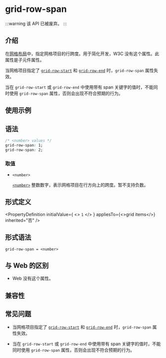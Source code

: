 
# <Deprecated /> grid-row-span

:::warning
该 API 已被废弃。
:::

## 介绍

在[网格布局](guide/ui/layout/grid-layout.mdx)中，指定网格项目的行跨度。用于简化开发，W3C 没有这个属性。此属性是子元件属性。

当网格项目指定了 [`grid-row-start`](./grid-row-start.mdx) 和 [`grid-row-end`](./grid-row-end.mdx) 时，`grid-row-span` 属性失效。

当在 `grid-row-start` 或 `grid-row-end` 中使用带有 span 关键字的值时，不能同时使用 `grid-row-span` 属性，否则会出现不符合预期的行为。

## 使用示例


<Go
  example="css-api"
  defaultFile="src/grid-row-span/App.tsx"
  img="https://lf-lynx.tiktok-cdns.com/obj/lynx-artifacts-oss-sg/lynx-website/assets/doc/css/grid-row-span.png"
  defaultEntryFile="dist/grid-row-span.lynx.bundle"
  entry="src/grid-row-span"
/>

## 语法

```css
/* <number> values */
grid-row-span: 1;
grid-row-span: 2;
```

### 取值

- `<number>`

  [`<number>`](/api/css/data-type/number.mdx) 整数数字，表示网格项目在行方向上的跨度。暂不支持负数。

## 形式定义


<PropertyDefinition
  initialValue={
    <>
      <code>1</code>
    </>
  }
  appliesTo={<>grid items</>}
  inherited="否"
/>

## 形式语法

```
grid-row-span = <number>
```

## 与 Web 的区别

- Web 没有这个属性。

## 兼容性


<LegacyCompatTable metadata="css/properties/grid-row-span" />

## 常见问题

- 当网格项目指定了 [`grid-row-start`](./grid-row-start.mdx) 和 [`grid-row-end`](./grid-row-end.mdx) 时，`grid-row-span` 属性失效。

- 当在 `grid-row-start` 或 `grid-row-end` 中使用带有 span 关键字的值时，不能同时使用 `grid-row-span` 属性，否则会出现不符合预期的行为。
